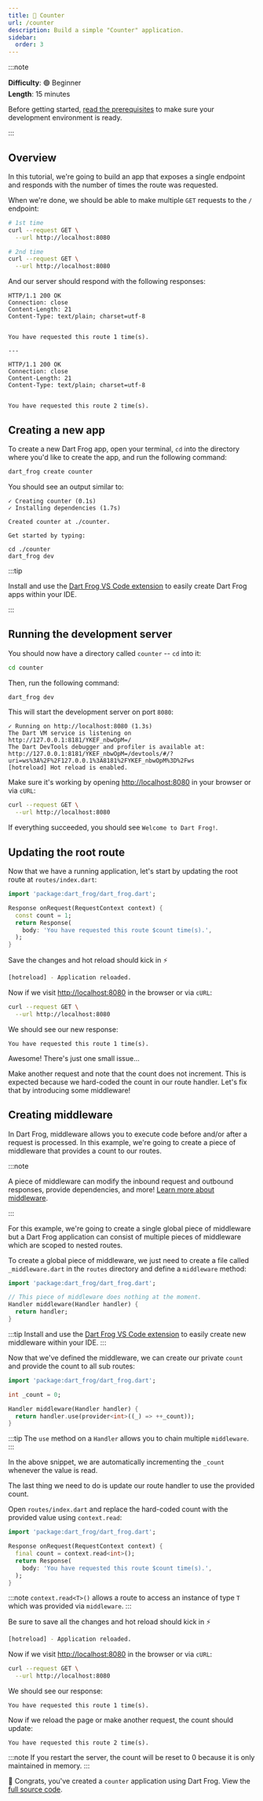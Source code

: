```yaml
---
title: 🔢 Counter
url: /counter
description: Build a simple "Counter" application.
sidebar:
  order: 3
---
```


:::note

**Difficulty**: 🟢 Beginner<br/> **Length**: 15 minutes

Before getting started,
[read the prerequisites](/getting-started/#prerequisites) to make sure your
development environment is ready.

:::

## Overview

In this tutorial, we're going to build an app that exposes a single endpoint and
responds with the number of times the route was requested.

When we're done, we should be able to make multiple `GET` requests to the `/`
endpoint:

```bash
# 1st time
curl --request GET \
  --url http://localhost:8080

# 2nd time
curl --request GET \
  --url http://localhost:8080
```

And our server should respond with the following responses:

```
HTTP/1.1 200 OK
Connection: close
Content-Length: 21
Content-Type: text/plain; charset=utf-8


You have requested this route 1 time(s).

---

HTTP/1.1 200 OK
Connection: close
Content-Length: 21
Content-Type: text/plain; charset=utf-8


You have requested this route 2 time(s).
```

## Creating a new app

To create a new Dart Frog app, open your terminal, `cd` into the directory where
you'd like to create the app, and run the following command:

```bash
dart_frog create counter
```

You should see an output similar to:

```
✓ Creating counter (0.1s)
✓ Installing dependencies (1.7s)

Created counter at ./counter.

Get started by typing:

cd ./counter
dart_frog dev
```

:::tip

Install and use the
[Dart Frog VS Code extension](https://marketplace.visualstudio.com/items?itemName=VeryGoodVentures.dart-frog)
to easily create Dart Frog apps within your IDE.

:::

## Running the development server

You should now have a directory called `counter` -- `cd` into it:

```bash
cd counter
```

Then, run the following command:

```bash
dart_frog dev
```

This will start the development server on port `8080`:

```
✓ Running on http://localhost:8080 (1.3s)
The Dart VM service is listening on http://127.0.0.1:8181/YKEF_nbwOpM=/
The Dart DevTools debugger and profiler is available at: http://127.0.0.1:8181/YKEF_nbwOpM=/devtools/#/?uri=ws%3A%2F%2F127.0.0.1%3A8181%2FYKEF_nbwOpM%3D%2Fws
[hotreload] Hot reload is enabled.
```

Make sure it's working by opening [http://localhost:8080](http://localhost:8080)
in your browser or via `cURL`:

```bash
curl --request GET \
  --url http://localhost:8080
```

If everything succeeded, you should see `Welcome to Dart Frog!`.

## Updating the root route

Now that we have a running application, let's start by updating the root route
at `routes/index.dart`:

```dart
import 'package:dart_frog/dart_frog.dart';

Response onRequest(RequestContext context) {
  const count = 1;
  return Response(
    body: 'You have requested this route $count time(s).',
  );
}
```

Save the changes and hot reload should kick in ⚡️

```bash
[hotreload] - Application reloaded.
```

Now if we visit [http://localhost:8080](http://localhost:8080) in the browser or
via `cURL`:

```bash
curl --request GET \
  --url http://localhost:8080
```

We should see our new response:

```
You have requested this route 1 time(s).
```

Awesome! There's just one small issue...

Make another request and note that the count does not increment. This is
expected because we hard-coded the count in our route handler. Let's fix that by
introducing some middleware!

## Creating middleware

In Dart Frog, middleware allows you to execute code before and/or after a
request is processed. In this example, we're going to create a piece of
middleware that provides a count to our routes.

:::note

A piece of middleware can modify the inbound request and outbound responses,
provide dependencies, and more!
[Learn more about middleware](/basics/middleware).

:::

For this example, we're going to create a single global piece of middleware but
a Dart Frog application can consist of multiple pieces of middleware which are
scoped to nested routes.

To create a global piece of middleware, we just need to create a file called
`_middleware.dart` in the `routes` directory and define a `middleware` method:

```dart
import 'package:dart_frog/dart_frog.dart';

// This piece of middleware does nothing at the moment.
Handler middleware(Handler handler) {
  return handler;
}
```

:::tip Install and use the
[Dart Frog VS Code extension](https://marketplace.visualstudio.com/items?itemName=VeryGoodVentures.dart-frog)
to easily create new middleware within your IDE. :::

Now that we've defined the middleware, we can create our private `count` and
provide the count to all sub routes:

```dart
import 'package:dart_frog/dart_frog.dart';

int _count = 0;

Handler middleware(Handler handler) {
  return handler.use(provider<int>((_) => ++_count));
}
```

:::tip The `use` method on a `Handler` allows you to chain multiple
`middleware`. :::

In the above snippet, we are automatically incrementing the `_count` whenever
the value is read.

The last thing we need to do is update our route handler to use the provided
count.

Open `routes/index.dart` and replace the hard-coded count with the provided
value using `context.read`:

```dart
import 'package:dart_frog/dart_frog.dart';

Response onRequest(RequestContext context) {
  final count = context.read<int>();
  return Response(
    body: 'You have requested this route $count time(s).',
  );
}
```

:::note `context.read<T>()` allows a route to access an instance of type `T`
which was provided via `middleware`. :::

Be sure to save all the changes and hot reload should kick in ⚡️

```bash
[hotreload] - Application reloaded.
```

Now if we visit [http://localhost:8080](http://localhost:8080) in the browser or
via `cURL`:

```bash
curl --request GET \
  --url http://localhost:8080
```

We should see our response:

```
You have requested this route 1 time(s).
```

Now if we reload the page or make another request, the count should update:

```
You have requested this route 2 time(s).
```

:::note If you restart the server, the count will be reset to 0 because it is
only maintained in memory. :::

🎉 Congrats, you've created a `counter` application using Dart Frog. View the
[full source code](https://github.com/dart-frog-dev/dart_frog/tree/main/examples/counter).
